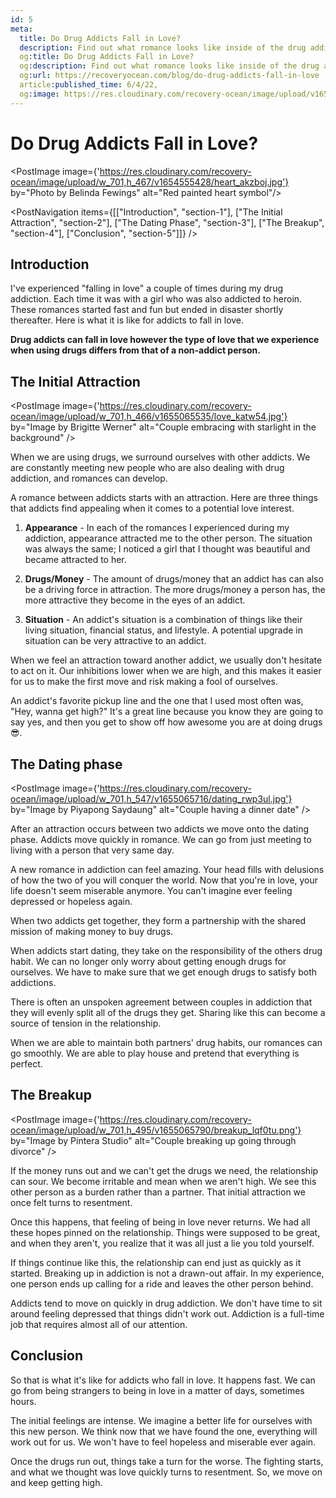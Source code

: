 ```yaml
---
id: 5
meta:
  title: Do Drug Addicts Fall in Love?
  description: Find out what romance looks like inside of the drug addiction community.
  og:title: Do Drug Addicts Fall in Love?
  og:description: Find out what romance looks like inside of the drug addiction community.
  og:url: https://recoveryocean.com/blog/do-drug-addicts-fall-in-love
  article:published_time: 6/4/22,
  og:image: https://res.cloudinary.com/recovery-ocean/image/upload/v1654555428/heart_akzboj.jpg
---
```


# Do Drug Addicts Fall in Love?
<PostImage image={'https://res.cloudinary.com/recovery-ocean/image/upload/w_701,h_467/v1654555428/heart_akzboj.jpg'} by="Photo by Belinda Fewings" alt="Red painted heart symbol"/>

<PostNavigation items={[["Introduction", "section-1"], ["The Initial Attraction", "section-2"], ["The Dating Phase", "section-3"], ["The Breakup", "section-4"], ["Conclusion", "section-5"]]} />

<span id="section-1"></span>
## Introduction

I've experienced "falling in love" a couple of times during my drug addiction. Each time it was with a girl who was also addicted to heroin. These romances started fast and fun but ended in disaster shortly thereafter. Here is what it is like for addicts to fall in love.

<strong>Drug addicts can fall in love however the type of love that we experience when using drugs differs from that of a non-addict person.</strong>

<span id="section-2"></span>
## The Initial Attraction

<PostImage image={'https://res.cloudinary.com/recovery-ocean/image/upload/w_701,h_466/v1655065535/love_katw54.jpg'} by="Image by Brigitte Werner" alt="Couple embracing with starlight in the background" />

When we are using drugs, we surround ourselves with other addicts. We are constantly meeting new people who are also dealing with drug addiction, and romances can develop.

A romance between addicts starts with an attraction. Here are three things that addicts find appealing when it comes to a potential love interest. 

1. **Appearance** - In each of the romances I experienced during my addiction, appearance attracted me to the other person. The situation was always the same; I noticed a girl that I thought was beautiful and became attracted to her.

2. **Drugs/Money** - The amount of drugs/money that an addict has can also be a driving force in attraction. The more drugs/money a person has, the more attractive they become in the eyes of an addict.

3. **Situation** - An addict's situation is a combination of things like their living situation, financial status, and lifestyle. A potential upgrade in situation can be very attractive to an addict. 

When we feel an attraction toward another addict, we usually don't hesitate to act on it. Our inhibitions lower when we are high, and this makes it easier for us to make the first move and risk making a fool of ourselves.

An addict's favorite pickup line and the one that I used most often was, "Hey, wanna get high?" It's a great line because you know they are going to say yes, and then you get to show off how awesome you are at doing drugs 😎.

<span id="section-3"></span>
## The Dating phase

<PostImage image={'https://res.cloudinary.com/recovery-ocean/image/upload/w_701,h_547/v1655065716/dating_rwp3ul.jpg'} by="Image by Piyapong Saydaung" alt="Couple having a dinner date" />

After an attraction occurs between two addicts we move onto the dating phase. Addicts move quickly in romance. We can go from just meeting to living with a person that very same day. 

A new romance in addiction can feel amazing. Your head fills with delusions of how the two of you will conquer the world. Now that you're in love, your life doesn't seem miserable anymore. You can't imagine ever feeling depressed or hopeless again.

When two addicts get together, they form a partnership with the shared mission of making money to buy drugs.

When addicts start dating, they take on the responsibility of the others drug habit. We can no longer only worry about getting enough drugs for ourselves. We have to make sure that we get enough drugs to satisfy both addictions. 

There is often an unspoken agreement between couples in addiction that they will evenly split all of the drugs they get. Sharing like this can become a source of tension in the relationship.

When we are able to maintain both partners' drug habits, our romances can go smoothly. We are able to play house and pretend that everything is perfect.

<span id="section-4"></span>
## The Breakup

<PostImage image={'https://res.cloudinary.com/recovery-ocean/image/upload/w_701,h_495/v1655065790/breakup_lqf0tu.png'} by="Image by Pintera Studio" alt="Couple breaking up going through divorce" />

If the money runs out and we can't get the drugs we need, the relationship can sour. We become irritable and mean when we aren't high. We see this other person as a burden rather than a partner. That initial attraction we once felt turns to resentment.

Once this happens, that feeling of being in love never returns. We had all these hopes pinned on the relationship. Things were supposed to be great, and when they aren't, you realize that it was all just a lie you told yourself. 

If things continue like this, the relationship can end just as quickly as it started. Breaking up in addiction is not a drawn-out affair. In my experience, one person ends up calling for a ride and leaves the other person behind.

Addicts tend to move on quickly in drug addiction. We don't have time to sit around feeling depressed that things didn't work out. Addiction is a full-time job that requires almost all of our attention.

<span id="section-5"></span>
## Conclusion

So that is what it's like for addicts who fall in love. It happens fast. We can go from being strangers to being in love in a matter of days, sometimes hours. 

The initial feelings are intense. We imagine a better life for ourselves with this new person. We think now that we have found the one, everything will work out for us. We won't have to feel hopeless and miserable ever again.

Once the drugs run out, things take a turn for the worse. The fighting starts, and what we thought was love quickly turns to resentment. So, we move on and keep getting high.